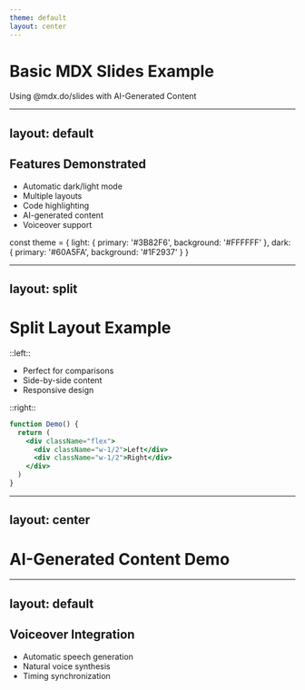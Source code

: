 ```yaml
---
theme: default
layout: center
---
```


# Basic MDX Slides Example
Using @mdx.do/slides with AI-Generated Content

---
layout: default
---

## Features Demonstrated

- Automatic dark/light mode
- Multiple layouts
- Code highlighting
- AI-generated content
- Voiceover support

<CodeBlock language="typescript">
const theme = {
  light: {
    primary: '#3B82F6',
    background: '#FFFFFF'
  },
  dark: {
    primary: '#60A5FA',
    background: '#1F2937'
  }
}
</CodeBlock>

---
layout: split
---

# Split Layout Example

::left::
- Perfect for comparisons
- Side-by-side content
- Responsive design

::right::
```jsx
function Demo() {
  return (
    <div className="flex">
      <div className="w-1/2">Left</div>
      <div className="w-1/2">Right</div>
    </div>
  )
}
```

---
layout: center
---

# AI-Generated Content Demo

<AISlideGenerator
  topic="React Hooks"
  style="educational"
/>

---
layout: default
---

## Voiceover Integration

<AIVoiceover
  content="This slide demonstrates the voiceover generation feature."
  voice="natural"
/>

- Automatic speech generation
- Natural voice synthesis
- Timing synchronization
